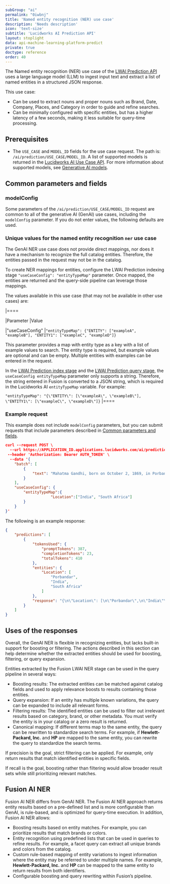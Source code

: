 ```yaml
---
subGroup: "ai"
permalink: "0iwbnj"
title: 'Named entity recognition (NER) use case'
description: 'Needs description'
icon: 'text-size'
subtitle: 'Lucidworks AI Prediction API'
layout: stoplight
data: api-machine-learning-platform-predict
private: true
doctype: reference
order: 40
---
```


The Named entity recognition (NER) use case of the [LWAI Prediction API](/lw-platform/ai/8bx4m9/prediction-api) uses a large language model (LLM) to ingest input text and extract a list of named entities in a structured JSON response. 

This use case:

* Can be used to extract nouns and proper nouns such as Brand, Date, Company, Places, and Category in order to guide and refine searches.
* Can be minimally configured with specific entities, but has a higher latency of a few seconds, making it less suitable for query-time processing.

## Prerequisites

* The `USE_CASE` and `MODEL_ID` fields for the use case request. The path is: `/ai/prediction/USE_CASE/MODEL_ID`. A list of supported models is returned in the [Lucidworks AI Use Case API](/lw-platform/ai/0stpyb/use-case-api). For more information about supported models, see [Generative AI models](/lw-platform/ai/r7ai90/generative-ai#generative-ai-models).

## Common parameters and fields 

### modelConfig

Some parameters of the `/ai/prediction/USE_CASE/MODEL_ID` request are common to all of the generative AI (GenAI) use cases, including the `modelConfig` parameter. If you do not enter values, the following defaults are used.

### Unique values for the named entity recognition `ner` use case

The GenAI NER use case does not provide direct mappings, nor does it have a mechanism to recognize the full catalog entities. Therefore, the entities passed in the request may not be in the catalog. 

To create NER mappings for entities, configure the LWAI Prediction indexing stage `"useCaseConfig": "entityTypeMap"` parameter. Once mapped, the entities are returned and the query-side pipeline can leverage those mappings.

The values available in this use case (that may not be available in other use cases) are:

|====

|Parameter |Value

|"useCaseConfig" |`"entityTypeMap": {"ENTITY": ["exampleA", "exampleB"], "ENTITY1": ["exampleC", "exampleD"]}`

This parameter provides a map with entity type as a key with a list of example values to search. The entity type is required, but example values are optional and can be empty. Multiple entities with examples can be entered in the request.

In the [LWAI Prediction index stage](/fusion/{latest-fusion}/bzik28/lwai-prediction) and the [LWAI Prediction query stage](/fusion/{latest-fusion}/hnuyky/lwai-prediction), the `useCaseConfig entityTypeMap` parameter only supports a string. Therefore, the string entered in Fusion is converted to a JSON string, which is required in the Lucidworks AI `entityTypeMap` variable. For example:

`"entityTypeMap": "{\"ENTITY\": [\"exampleA\", \"exampleB\"], \"ENTITY1\": [\"exampleC\", \"exampleD\"]}`
|====

### Example request

This example does not include `modelConfig` parameters, but you can submit requests that include parameters described in [Common parameters and fields](#common-parameters-and-fields).

```json
curl --request POST \
  --url https://APPLICATION_ID.applications.lucidworks.com/ai/prediction/ner/MODEL_ID \
 --header 'Authorization: Bearer AUTH_TOKEN' \
  --data '{
	"batch": [
		{
			"text": "Mahatma Gandhi, born on October 2, 1869, in Porbandar, India, led a life that profoundly shaped the course of history. Inspired by his principles of non-violence, truth, and civil disobedience, Gandhi became a pivotal figure in India'\''s struggle for independence from British rule. His journey began as a lawyer in South Africa, where he experienced racial discrimination and injustice, sparking his commitment to social justice. Returning to India, he became the face of the nonviolent resistance movement, employing methods like peaceful protests, fasting, and marches. The iconic Salt March of 1930 exemplified his philosophy as thousands followed him in the defiance of salt taxes imposed by the British. Gandhi'\''s ascetic lifestyle, clad in simple attire and practicing self-sufficiency, endeared him to the masses. Despite facing imprisonment multiple times, he remained steadfast in his pursuit of India'\''s freedom. Tragically, Gandhi was assassinated on January 30, 1948, but his legacy endures globally as a symbol of peace, tolerance, and the transformative power of nonviolent resistance"
		}
	],
	"useCaseConfig": {
		"entityTypeMap":{
					"Location":["India", "South Africa"]
		}
	}
}'
```

The following is an example response:

```json
{
	"predictions": [
		{
			"tokensUsed": {
				"promptTokens": 387,
				"completionTokens": 23,
				"totalTokens": 410
			},
			"entities": {
				"Location": [
					"Porbandar",
					"India",
					"South Africa"
				]
			},
			"response": "{\n\"Location\": [\n\"Porbandar\",\n\"India\"\n]\n}"
		}
	]
}
```

## Uses of the responses

Overall, the GenAI NER is flexible in recognizing entities, but lacks built-in support for boosting or filtering. The actions described in this section can help determine whether the extracted entities should be used for boosting, filtering, or query expansion.

Entities extracted by the Fusion LWAI NER stage can be used in the query pipeline in several ways:

* Boosting results: The extracted entities can be matched against catalog fields and used to apply relevance boosts to results containing those entities.
* Query expansion: If an entity has multiple known variations, the query can be expanded to include all relevant forms.
* Filtering results: The identified entities can be used to filter out irrelevant results based on category, brand, or other metadata.  You must verify the entity is in your catalog or a zero result is returned.
* Canonical mapping: If different terms map to the same entity, the query can be rewritten to standardize search terms. For example, if **Hewlett-Packard, Inc.** and **HP** are mapped to the same entity, you can rewrite the query to standardize the search terms.

If precision is the goal, strict filtering can be applied. For example, only return results that match identified entities in specific fields.

If recall is the goal, boosting rather than filtering would allow broader result sets while still prioritizing relevant matches.

## Fusion AI NER

Fusion AI NER differs from GenAI NER. The Fusion AI NER approach returns entity results based on a pre-defined list and is more configurable than GenAI, is rule-based, and is optimized for query-time execution. In addition, Fusion AI NER allows:

* Boosting results based on entity matches. For example, you can prioritize results that match brands or colors.
* Entity recognition using predefined lists that can be used in queries to refine results. For example, a facet query can extract all unique brands and colors from the catalog.
* Custom rule-based mapping of entity variations to ingest information where the entity may be referred to under multiple names. For example, **Hewlett-Packard, Inc.** and **HP** can be mapped to the same entity to return results from both identifiers.
* Configurable boosting and query rewriting within Fusion’s pipeline.
